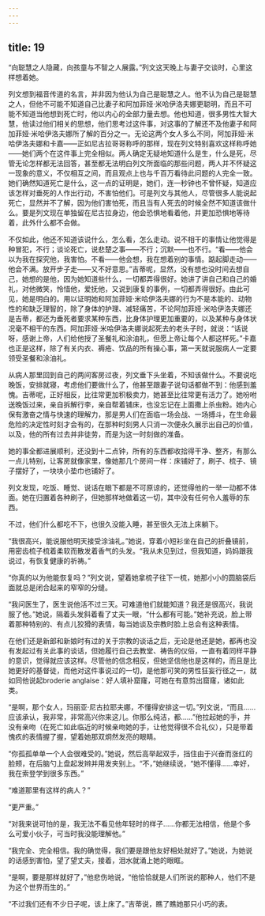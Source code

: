 ```yaml
---
---
---
```

title: 19
---




“向聪慧之人隐藏，向孩童与不智之人展露。”列文这天晚上与妻子交谈时，心里这样想着她。

列文想到福音传道的名言，并非因为他认为自己是聪慧之人。他不认为自己是聪慧之人，但他不可能不知道自己比妻子和阿加菲娅·米哈伊洛夫娜更聪明，而且不可能不知道当他想到死亡时，他以内心的全部力量去想。他也知道，很多男性大智大慧，他读过他们相关的思想，他们思考过这件事，对这事的了解还不及他妻子和阿加菲娅·米哈伊洛夫娜所了解的百分之一。无论这两个女人多么不同，阿加菲娅·米哈伊洛夫娜和卡嘉——正如尼古拉哥哥称呼的那样，现在列文特别喜欢这样称呼她——她们两个在这件事上完全相似。两人确定无疑地知道什么是生，什么是死，尽管无论怎样都无法回答，甚至都无法明白列文所面临的那些问题，两人并不怀疑这一现象的意义，不仅相互之间，而且观点上也与千百万看待此问题的人完全一致。她们确然知道死亡是什么，这一点的证明是，她们，连一秒钟也不曾怀疑，知道应该怎样对垂死的人作出行动，不害怕他们。可是列文与其他人，尽管很多人能说起死亡，显然并不了解，因为他们害怕死，而且当有人死去的时候全然不知道该做什么。要是列文现在单独留在尼古拉身边，他会恐惧地看着他，并更加恐惧地等待着，此外什么都不会做。

不仅如此，他还不知道该说什么，怎么看，怎么走动。说不相干的事情让他觉得是种冒犯，不行；谈论死亡，说悲楚之事——不行；沉默——也不行。“看——他会以为我在探究他，我害怕。不看——他会想，我在想着别的事情。踮起脚走动——他会不满。放开步子走——又不好意思。”吉蒂呢，显然，没有想也没时间去想自己，她想的是他，因为她知道些什么，一切都弄得很好。她讲了讲自己和自己的婚礼，对他微笑，怜惜他，爱抚他，又说到康复的事例，一切都弄得很好。由此可见，她是明白的。用以证明她和阿加菲娅·米哈伊洛夫娜的行为不是本能的、动物性的和缺乏理智的，除了身体的护理、减轻痛苦，不论阿加菲娅·米哈伊洛夫娜还是吉蒂，都还为垂死者要求某种东西，比身体护理更加重要的，以及某种与身体状况毫不相干的东西。阿加菲娅·米哈伊洛夫娜说起死去的老头子时，就说：“话说呀，感谢上帝，人们给他授了圣餐礼和涂油礼，但愿上帝让每个人都这样死。”卡嘉也正是这样，除了有关内衣、褥疮、饮品的所有操心事，第一天就说服病人一定要领受圣餐和涂油礼。

从病人那里回到自己的两间客房过夜，列文垂下头坐着，不知该做什么。不要说吃晚饭，安排就寝，考虑他们要做什么了，他甚至跟妻子说句话都做不到：他感到羞愧。吉蒂呢，正好相反，比往常更加积极卖力，她甚至比往常更有活力了。她吩咐送晚饭过来，亲自拆解行李，亲自帮着铺床，也没忘记在上面撒上杀虫粉。她内心保有激奋之情与快速的理解力，那是男人们在面临一场会战、一场搏斗，在生命最危险的决定性时刻才会有的，在那种时刻男人只消一次便永久展示出自己的价值，以及，他的所有过去并非徒劳，而是为这一时刻做的准备。

她的事全都进展顺利，还没到十二点钟，所有的东西都收拾得干净、整齐，有那么一点儿特别，让客房就像家里，像她那几个房间一样：床铺好了，刷子、梳子、镜子摆好了，一块块小垫巾也铺好了。

列文发现，吃饭、睡觉、说话在眼下都是不可原谅的，还觉得他的一举一动都不体面。她在归置着各种刷子，但她那样地做着这一切，其中没有任何令人羞辱的东西。

不过，他们什么都吃不下，也很久没能入睡，甚至很久无法上床躺下。

“我很高兴，能说服他明天接受涂油礼。”她说，穿着小短衫坐在自己的折叠镜前，用密齿梳子梳着柔软而散发着香气的头发。“我从未见到过，但我知道，妈妈跟我说过，有恢复健康的祈祷。”

“你真的以为他能恢复吗？”列文说，望着她拿梳子往下一梳，她那小小的圆脑袋后面就总是闭合起来的窄窄的分缝。

“我问医生了，医生说他活不过三天。可难道他们就能知道？我还是很高兴，我说服了他。”她说，隔着头发斜着看了丈夫一眼，“什么都有可能。”她补充说，脸上带着那种特别的、有点儿狡猾的表情，每当她谈及宗教时脸上总会有这种表情。

在他们还是新郎和新娘时有过的关于宗教的谈话之后，无论是他还是她，都再也没有发起过有关此事的谈话，但她履行自己去教堂、祷告的仪俗，一直有着同样平静的意识，觉得就应该这样。尽管他的信念相反，但她坚信他也是这样的，而且是比她更好的基督徒，而他对这件事说过的一切，是他那可笑的男性狂妄行径之一，就如同他说起broderie anglaise：好人填补窟窿，可她在有意剪出窟窿，诸如此类。

“是啊，那个女人，玛丽亚·尼古拉耶夫娜，不懂得安排这一切。”列文说，“而且……应该承认，我非常，非常高兴你来这儿。你那么纯洁，都……”他拉起她的手，并没有亲吻（在死亡如此临近的时候亲吻她的手，让他觉得很不合礼仪），只是带着愧疚的表情握了握，望着她那双炯然发亮的眼睛。

“你孤孤单单一个人会很难受的。”她说，然后高举起双手，挡住由于兴奋而涨红的脸颊，在后脑勺上盘起发辫并用发夹别上。“不，”她继续说，“她不懂得……幸好，我在索登学到很多东西。”

“难道那里有这样的病人？”

“更严重。”

“对我来说可怕的是，我无法不看见他年轻时的样子……你都无法相信，他是个多么可爱小伙子，可当时我没能理解他。”

“我完全、完全相信。我的确觉得，我们要是跟他友好相处就好了。”她说，为她说的话感到害怕，望了望丈夫，接着，泪水就涌上她的眼眶。

“是啊，要是那样就好了，”他悲伤地说，“他恰恰就是人们所说的那种人，他们不是为这个世界而生的。”

“不过我们还有不少日子呢，该上床了。”吉蒂说，瞧了瞧她那只小巧的表。